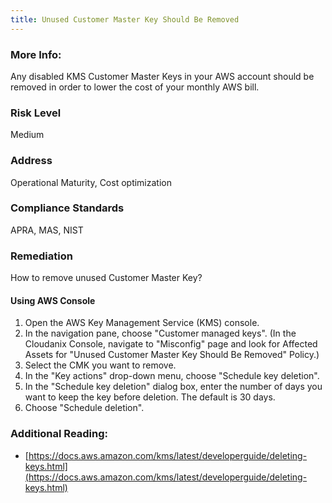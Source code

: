 ```yaml
---
title: Unused Customer Master Key Should Be Removed
---
```


### More Info:

Any disabled KMS Customer Master Keys in your AWS account should be removed in order to lower the cost of your monthly AWS bill.

### Risk Level

Medium

### Address

Operational Maturity, Cost optimization

### Compliance Standards

APRA, MAS, NIST

### Remediation

How to remove unused Customer Master Key?

#### Using AWS Console

1. Open the AWS Key Management Service (KMS) console.
2. In the navigation pane, choose "Customer managed keys".
    (In the Cloudanix Console, navigate to "Misconfig" page and look for Affected Assets for "Unused Customer Master Key Should Be Removed" Policy.)
3. Select the CMK you want to remove.
4. In the "Key actions" drop-down menu, choose "Schedule key deletion".
5. In the "Schedule key deletion" dialog box, enter the number of days you want to keep the key before deletion. The default is 30 days.
6. Choose "Schedule deletion".

### Additional Reading:

- [https://docs.aws.amazon.com/kms/latest/developerguide/deleting-keys.html](https://docs.aws.amazon.com/kms/latest/developerguide/deleting-keys.html)
